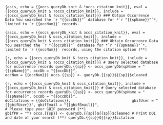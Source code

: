 ```{asis, echo = {{occs_queryDb_knit & !occs_citation_knit}}, eval = {{occs_queryDb_knit & !occs_citation_knit}}, include = {{occs_queryDb_knit & !occs_citation_knit}}}
### Obtain Occurrence Data
You searched the `r "{{occDb}}"` database for *`r "{{spName}}"`*, limited to `r {{occNum}}` records.
```

```{asis, echo = {{occs_queryDb_knit & occs_citation_knit}}, eval = {{occs_queryDb_knit & occs_citation_knit}}, include = {{occs_queryDb_knit & occs_citation_knit}}}
### Obtain Occurrence Data
You searched the `r "{{occDb}}"` database for *`r "{{spName}}"`*, limited to `r {{occNum}}` records, using the citation option (**)
```

```{r, echo = {{occs_queryDb_knit & !occs_citation_knit}}, include = {{occs_queryDb_knit & !occs_citation_knit}}}
# Query selected database for occurrence records
queryDb.{{sp}} <- occs_queryDb(spName = "{{spName}}", occDb = "{{occDb}}", 
                               occNum = {{occNum}})
occs.{{sp}} <- queryDb.{{sp}}${{sp}}$cleaned
```

```{r, echo = {{occs_queryDb_knit & occs_citation_knit}}, include = {{occs_queryDb_knit & occs_citation_knit}}}
# Query selected database for occurrence records
queryDb.{{sp}} <- occs_queryDb(spName = "{{spName}}", occDb = "{{occDb}}", 
                           doCitations = {{doCitations}},
                           gbifUser = "{{gbifUser}}", gbifEmail = "{{gbifEmail}}",
                           # Please type your GBIF password (**)
                           gbifPW = "")
occs.{{sp}} <- queryDb.{{sp}}${{sp}}$cleaned
# Print DOI and date of your search (**)
queryDb.{{sp}}${{sp}}$citation
```
